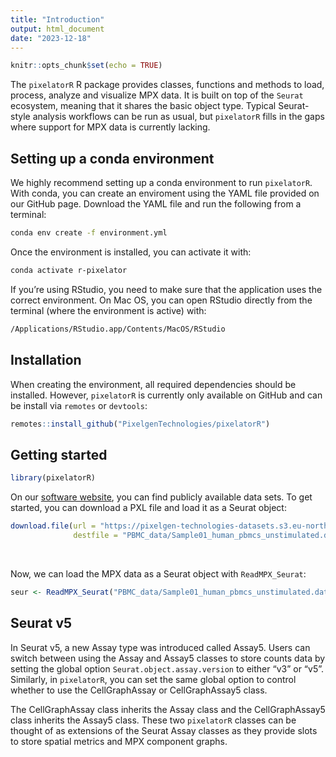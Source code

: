 ```yaml
---
title: "Introduction"
output: html_document
date: "2023-12-18"
---
```


```r
knitr::opts_chunk$set(echo = TRUE)
```

The `pixelatorR` R package provides classes, functions and methods to load, process, analyze and visualize MPX data. It is built on top of the `Seurat` ecosystem, meaning that it shares the basic object type. Typical Seurat-style analysis workflows can be run as usual, but `pixelatorR` fills in the gaps where support for MPX data is currently lacking.

## Setting up a conda environment

We highly recommend setting up a conda environment to run `pixelatorR`. With conda, you can create an enviroment using the YAML file provided on our GitHub page. Download the YAML file and run the following from a terminal:

```sh
conda env create -f environment.yml
```

Once the environment is installed, you can activate it with:

```sh
conda activate r-pixelator
```

If you're using RStudio, you need to make sure that the application uses the correct environment. On Mac OS, you can open RStudio directly from the terminal (where the environment is active) with:

```sh
/Applications/RStudio.app/Contents/MacOS/RStudio
```

## Installation

When creating the environment, all required dependencies should be installed. However, 
`pixelatorR` is currently only available on GitHub and can be install via `remotes` or `devtools`:

```r
remotes::install_github("PixelgenTechnologies/pixelatorR")
```


## Getting started

```r
library(pixelatorR)
```


On our [software website](https://software.pixelgen.com/datasets), you can find publicly available data sets. To get started, you can download a PXL file and load it as a Seurat object:

```r
download.file(url = "https://pixelgen-technologies-datasets.s3.eu-north-1.amazonaws.com/mpx-datasets/pixelator/0.12.0/1k-human-pbmcs-v1.0-immunology-I/Sample01_human_pbmcs_unstimulated.dataset.pxl?download=1", 
              destfile = "PBMC_data/Sample01_human_pbmcs_unstimulated.dataset.pxl")
```

<br/>

Now, we can load the MPX data as a Seurat object with `ReadMPX_Seurat`:

```r
seur <- ReadMPX_Seurat("PBMC_data/Sample01_human_pbmcs_unstimulated.dataset.pxl")
```

## Seurat v5

In Seurat v5, a new Assay type was introduced called Assay5. Users can switch between using the Assay and Assay5 classes to store counts data by setting the global option `Seurat.object.assay.version` to either "v3" or "v5". Similarly, in `pixelatorR`, you can set the same global option to control whether to use the CellGraphAssay or CellGraphAssay5 class. 

The CellGraphAssay class inherits the Assay class and the CellGraphAssay5 class inherits the Assay5 class. These two `pixelatorR` classes can be thought of as extensions of the Seurat Assay classes as they provide slots to store spatial metrics and MPX component graphs. 
